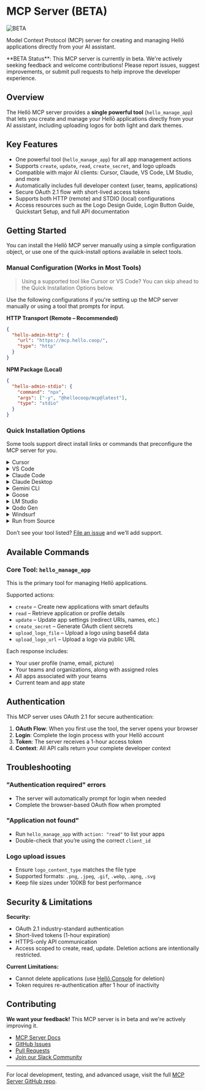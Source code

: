 
# MCP Server (BETA)

<div>
  <img src="https://cdn.hello.coop/images/beta-label.png" alt="BETA" className="beta-label"/>
</div>

Model Context Protocol (MCP) server for creating and managing Hellō applications directly from your AI assistant.

<Callout type="warning">
**BETA Status**: This MCP server is currently in beta. We're actively seeking feedback and welcome contributions! Please report issues, suggest improvements, or submit pull requests to help improve the developer experience.
</Callout>

## Overview

The Hellō MCP server provides a **single powerful tool** (`hello_manage_app`) that lets you create and manage your Hellō applications directly from your AI assistant, including uploading logos for both light and dark themes.

## Key Features

- One powerful tool (`hello_manage_app`) for all app management actions
- Supports `create`, `update`, `read`, `create_secret`, and logo uploads
- Compatible with major AI clients: Cursor, Claude, VS Code, LM Studio, and more
- Automatically includes full developer context (user, teams, applications)
- Secure OAuth 2.1 flow with short-lived access tokens
- Supports both HTTP (remote) and STDIO (local) configurations
- Access resources such as the Logo Design Guide, Login Button Guide, Quickstart Setup, and full API documentation

## Getting Started

You can install the Hellō MCP server manually using a simple configuration object, or use one of the quick-install options available in select tools.

### Manual Configuration (Works in Most Tools)
> Using a supported tool like Cursor or VS Code? You can skip ahead to the Quick Installation Options below.

Use the following configurations if you're setting up the MCP server manually or using a tool that prompts for input.

**HTTP Transport (Remote – Recommended)**

```json
{
  "hello-admin-http": {
    "url": "https://mcp.hello.coop/",
    "type": "http"
  }
}
````

**NPM Package (Local)**

```json
{
  "hello-admin-stdio": {
    "command": "npx",
    "args": ["-y", "@hellocoop/mcp@latest"],
    "type": "stdio"
  }
}
```

### Quick Installation Options
Some tools support direct install links or commands that preconfigure the MCP server for you.

<details>
<summary>Cursor</summary>

<div className="px-2 py-4">
Click to install:

<a href="https://cursor.com/install-mcp?name=hello-admin&config=eyJ1cmwiOiJodHRwczovL21jcC5oZWxsby5jb29wIn0K">
  <img src="https://cursor.com/deeplink/mcp-install-dark.svg" alt="Install MCP Server" />
</a>

Or install manually via `Cursor Settings → MCP → Add new MCP Server`. Use type `http` and URL `https://mcp.hello.coop/`.

</div>
</details>

<details>
<summary>VS Code</summary>

<div className="px-2 py-4">
Click to install:

<a href="vscode:mcp/install?%7B%22name%22%3A%22Hell%C5%8D%20Admin%22%2C%22url%22%3A%22https%3A//mcp.hello.coop%22%2C%22type%22%3A%22http%22%7D" className="inline-block">
  <img src="https://img.shields.io/badge/Install%20on-VS%20Code-007ACC?logo=visualstudiocode&logoColor=white" alt="Install on VS Code" />
</a>

Or follow the [VS Code guide](https://code.visualstudio.com/docs/copilot/chat/mcp-servers#_add-an-mcp-server) or run:

```bash
code --add-mcp '{"name":"Hellō Admin","url":"https://mcp.hello.coop","type":"http"}'
```

</div>
</details>

<details>
<summary>Claude Code</summary>

<div className="px-2 py-4">
Install using the Claude CLI:

```bash
claude mcp add hello-admin http https://mcp.hello.coop/
```

</div>
</details>

<details>
<summary>Claude Desktop</summary>

<p className="px-2 py-4">Follow the MCP install [guide](https://modelcontextprotocol.io/quickstart/user), and use the HTTP Transport config.</p>

</details>

<details>
<summary>Gemini CLI</summary>

<p className="px-2 py-4">See the [Gemini MCP Server docs](https://github.com/google-gemini/gemini-cli/blob/main/docs/tools/mcp-server.md#configure-the-mcp-server-in-settingsjson).</p>

</details>

<details>
<summary>Goose</summary>

<div className="px-2 py-4">
Click to install:

<a href="https://block.github.io/goose/extension?cmd=http&arg=https%3A%2F%2Fmcp.hello.coop%2F&id=hello-admin&name=Hell%C5%8D%20Admin&description=Manage%20your%20Hell%C5%8D%20apps%20via%20MCP">
  <img src="https://block.github.io/goose/img/extension-install-dark.svg" alt="Install in Goose" />
</a>

Or go to `Advanced settings → Extensions → Add custom extension` and enter the HTTP config manually.

</div>
</details>

<details>
<summary>LM Studio</summary>

<div className="px-2 py-4">
Click to install:

<a href="https://lmstudio.ai/install-mcp?name=hello-admin&config=eyJ1cmwiOiJodHRwczovL21jcC5oZWxsby5jb29wIn0K">
  <img src="https://files.lmstudio.ai/deeplink/mcp-install-light.svg" alt="Add MCP Server hello-admin to LM Studio" />
</a>

Or go to `Program → Install → Edit mcp.json` and paste the standard config.

</div>
</details>

<details>
<summary>Qodo Gen</summary>

<p className="px-2 py-4">In Qodo Gen: open the chat panel → Connect more tools → Add new MCP → Paste the HTTP Transport config.</p>

</details>

<details>
<summary>Windsurf</summary>
<p className="px-2 py-4">Follow the [Windsurf MCP documentation](https://docs.windsurf.com/windsurf/cascade/mcp). Use the standard config.</p>
</details>

<details>
<summary>Run from Source</summary>
<p className="px-2 py-4">Clone the repo and follow the instructions at: https://github.com/hellocoop/MCP#local-development</p>
</details>

Don’t see your tool listed? [File an issue](https://github.com/hellocoop/hello.dev/issues) and we’ll add support.

## Available Commands

### Core Tool: `hello_manage_app`

This is the primary tool for managing Hellō applications.

Supported actions:

* `create` – Create new applications with smart defaults
* `read` – Retrieve application or profile details
* `update` – Update app settings (redirect URIs, names, etc.)
* `create_secret` – Generate OAuth client secrets
* `upload_logo_file` – Upload a logo using base64 data
* `upload_logo_url` – Upload a logo via public URL

Each response includes:

* Your user profile (name, email, picture)
* Your teams and organizations, along with assigned roles
* All apps associated with your teams
* Current team and app state

## Authentication

This MCP server uses OAuth 2.1 for secure authentication:

1. **OAuth Flow**: When you first use the tool, the server opens your browser
2. **Login**: Complete the login process with your Hellō account
3. **Token**: The server receives a 1-hour access token
4. **Context**: All API calls return your complete developer context

## Troubleshooting

### "Authentication required" errors

* The server will automatically prompt for login when needed
* Complete the browser-based OAuth flow when prompted

### "Application not found"

* Run `hello_manage_app` with `action: "read"` to list your apps
* Double-check that you’re using the correct `client_id`

### Logo upload issues

* Ensure `logo_content_type` matches the file type
* Supported formats: `.png`, `.jpeg`, `.gif`, `.webp`, `.apng`, `.svg`
* Keep file sizes under 100KB for best performance

## Security & Limitations

**Security:**
- OAuth 2.1 industry-standard authentication
- Short-lived tokens (1-hour expiration)
- HTTPS-only API communication
- Access scoped to create, read, update. Deletion actions are intentionally restricted.

**Current Limitations:**
- Cannot delete applications (use [Hellō Console](https://console.hello.coop) for deletion)
- Token requires re-authentication after 1 hour of inactivity


## Contributing

**We want your feedback!** This MCP server is in beta and we're actively improving it.

* [MCP Server Docs](https://github.com/hellocoop/MCP)
* [GitHub Issues](https://github.com/hellocoop/MCP/issues)
* [Pull Requests](https://github.com/hellocoop/MCP/pulls)
* [Join our Slack Community](https://hello-community.slack.com/join/shared_invite/zt-1eccnd2np-qJoOWBkHGnpxvBpCTtaH9g#/shared-invite/email)

---

For local development, testing, and advanced usage, visit the full [MCP Server GitHub repo](https://github.com/hellocoop/MCP).
